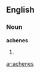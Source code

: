==English==
===Noun===
'''achenes'''
#{{plural of|[[achene]]}}

{{anagrams:en/aceehns}}
[[ar:achenes]]